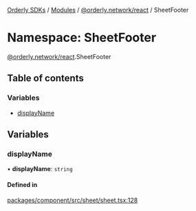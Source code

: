 [Orderly SDKs](/sdks/tech-doc/README) / [Modules](/sdks/tech-doc/modules) / [@orderly.network/react](/sdks/tech-doc/modules/orderly_network_react) / SheetFooter

# Namespace: SheetFooter

[@orderly.network/react](/sdks/tech-doc/modules/orderly_network_react).SheetFooter

## Table of contents

### Variables

- [displayName](/sdks/tech-doc/modules/orderly_network_react.SheetFooter#displayname)

## Variables

### displayName

• **displayName**: `string`

#### Defined in

[packages/component/src/sheet/sheet.tsx:128](https://github.com/OrderlyNetwork/js-sdk/blob/ba995f2/packages/component/src/sheet/sheet.tsx#L128)
